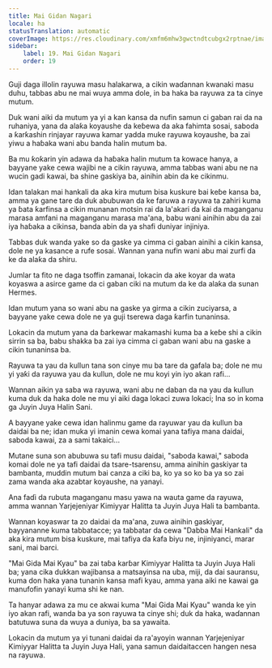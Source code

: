 ```yaml
---
title: Mai Gidan Nagari
locale: ha
statusTranslation: automatic
coverImage: https://res.cloudinary.com/xmfm6mhw3gwctndtcubgx2rptnae/image/upload/v1740468922/small_cover_tratado_de_psicologia_revolucionaria_a4c0dca4e0.webp
sidebar:
    label: 19. Mai Gidan Nagari
    order: 19
---
```

Guji daga illolin rayuwa masu halakarwa, a cikin waɗannan kwanaki masu duhu, tabbas abu ne mai wuya amma dole, in ba haka ba rayuwa za ta cinye mutum.

Duk wani aiki da mutum ya yi a kan kansa da nufin samun ci gaban rai da na ruhaniya, yana da alaƙa koyaushe da keɓewa da aka fahimta sosai, saboda a ƙarƙashin rinjayar rayuwa kamar yadda muke rayuwa koyaushe, ba zai yiwu a haɓaka wani abu banda halin mutum ba.

Ba mu ƙoƙarin yin adawa da haɓaka halin mutum ta kowace hanya, a bayyane yake cewa wajibi ne a cikin rayuwa, amma tabbas wani abu ne na wucin gadi kawai, ba shine gaskiya ba, ainihin abin da ke cikinmu.

Idan talakan mai hankali da aka kira mutum bisa kuskure bai keɓe kansa ba, amma ya gane tare da duk abubuwan da ke faruwa a rayuwa ta zahiri kuma ya ɓata ƙarfinsa a cikin munanan motsin rai da la'akari da kai da maganganu marasa amfani na maganganu marasa ma'ana, babu wani ainihin abu da zai iya haɓaka a cikinsa, banda abin da ya shafi duniyar injiniya.

Tabbas duk wanda yake so da gaske ya cimma ci gaban ainihi a cikin kansa, dole ne ya kasance a rufe sosai. Wannan yana nufin wani abu mai zurfi da ke da alaƙa da shiru.

Jumlar ta fito ne daga tsoffin zamanai, lokacin da ake koyar da wata koyaswa a asirce game da ci gaban ciki na mutum da ke da alaƙa da sunan Hermes.

Idan mutum yana so wani abu na gaske ya girma a cikin zuciyarsa, a bayyane yake cewa dole ne ya guji tserewa daga ƙarfin tunaninsa.

Lokacin da mutum yana da ɓarkewar makamashi kuma ba a keɓe shi a cikin sirrin sa ba, babu shakka ba zai iya cimma ci gaban wani abu na gaske a cikin tunaninsa ba.

Rayuwa ta yau da kullun tana son cinye mu ba tare da gafala ba; dole ne mu yi yaƙi da rayuwa yau da kullun, dole ne mu koyi yin iyo akan rafi...

Wannan aikin ya saba wa rayuwa, wani abu ne daban da na yau da kullun kuma duk da haka dole ne mu yi aiki daga lokaci zuwa lokaci; Ina so in koma ga Juyin Juya Halin Sani.

A bayyane yake cewa idan halinmu game da rayuwar yau da kullun ba daidai ba ne; idan muka yi imanin cewa komai yana tafiya mana daidai, saboda kawai, za a sami takaici...

Mutane suna son abubuwa su tafi musu daidai, "saboda kawai," saboda komai dole ne ya tafi daidai da tsare-tsarensu, amma ainihin gaskiyar ta bambanta, muddin mutum bai canza a ciki ba, ko ya so ko ba ya so zai zama wanda aka azabtar koyaushe, na yanayi.

Ana faɗi da rubuta maganganu masu yawa na wauta game da rayuwa, amma wannan Yarjejeniyar Kimiyyar Halitta ta Juyin Juya Hali ta bambanta.

Wannan koyaswar ta zo daidai da ma'ana, zuwa ainihin gaskiyar, bayyananne kuma tabbatacce; ya tabbatar da cewa "Dabba Mai Hankali" da aka kira mutum bisa kuskure, mai tafiya da ƙafa biyu ne, injiniyanci, marar sani, mai barci.

"Mai Gida Mai Kyau" ba zai taɓa karɓar Kimiyyar Halitta ta Juyin Juya Hali ba; yana cika dukkan wajibansa a matsayinsa na uba, miji, da dai sauransu, kuma don haka yana tunanin kansa mafi kyau, amma yana aiki ne kawai ga manufofin yanayi kuma shi ke nan.

Ta hanyar adawa za mu ce akwai kuma "Mai Gida Mai Kyau" wanda ke yin iyo akan rafi, wanda ba ya son rayuwa ta cinye shi; duk da haka, waɗannan batutuwa suna da wuya a duniya, ba sa yawaita.

Lokacin da mutum ya yi tunani daidai da ra'ayoyin wannan Yarjejeniyar Kimiyyar Halitta ta Juyin Juya Hali, yana samun daidaitaccen hangen nesa na rayuwa.


